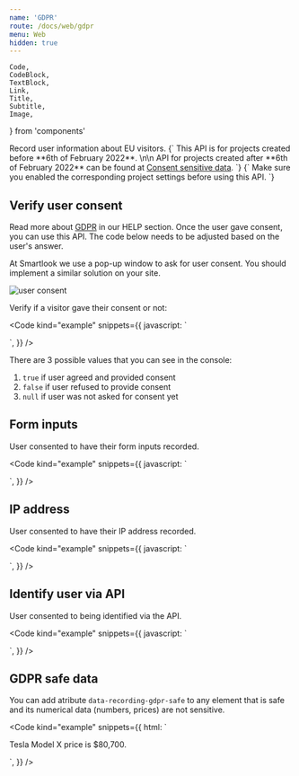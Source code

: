 ```yaml
---
name: 'GDPR'
route: /docs/web/gdpr
menu: Web
hidden: true
---
```


	Code,
	CodeBlock,
	TextBlock,
	Link,
	Title,
	Subtitle,
	Image,
} from 'components'


<Title>GDPR</Title>
<Subtitle>Record user information about EU visitors.</Subtitle>

<TextBlock kind="important">
	{`
  This API is for projects created before **6th of February 2022**.
  \n\n
  API for projects created after **6th of February 2022** can be found at <a href="https://docs.smartlook.com/docs/web/consent-sensitive-data" target="_blank" rel="noopener noreferrer">Consent sensitive data</a>.
`}
</TextBlock>

<TextBlock kind="important">
	{`
Make sure you enabled the corresponding project settings before using this API.
`}
</TextBlock>

## Verify user consent

Read more about [GDPR](https://www.smartlook.com/help/gdpr/) in our HELP section. Once the user gave consent, you can use this API. The code below needs to be adjusted based on the user's answer.

At Smartlook we use a pop-up window to ask for user consent. You should implement a similar solution on your site.

<Image src={gdpr_consent_img} alt="user consent" />

Verify if a visitor gave their consent or not:

<Code
	kind="example"
	snippets={{
		javascript: `
<script>
  smartlook(function() {
    console.log(smartlook.consent.api)
    console.log(smartlook.consent.forms)
    console.log(smartlook.consent.ip)
  });
</script>
`,
	}}
/>

There are 3 possible values that you can see in the console:

1. `true` if user agreed and provided consent
2. `false` if user refused to provide consent
3. `null` if user was not asked for consent yet

## Form inputs

User consented to have their form inputs recorded.

<Code
	kind="example"
	snippets={{
		javascript: `
<script>
  // in this variable inser your consent
  var consentText = 'Here goes consent text from your website.';\n
  // choose only one variable
  var clientDecision = true; // if user agreed and provided consent
  var clientDecision = false; // if user refused to provide consent\n
  smartlook('consentForms', clientDecision ? consentText : false);
</script>
`,
	}}
/>

## IP address

User consented to have their IP address recorded.

<Code
	kind="example"
	snippets={{
		javascript: `
<script>
  // in this variable inser your consent
  var consentText = 'Here goes consent text from your website.';\n
  // choose only one variable
  var clientDecision = true; // if user agreed and provided consent
  var clientDecision = false; // if user refused to provide consent\n
  smartlook('consentIP', clientDecision ? consentText : false);
</script>
`,
	}}
/>

## Identify user via API

User consented to being identified via the API.

<Code
	kind="example"
	snippets={{
		javascript: `
<script>
  // in this variable inser your consent
  var consentText = 'Here goes consent text from your website.';\n
  // choose only one variable
  var clientDecision = true; // if user agreed and provided consent
  var clientDecision = false; // if user refused to provide consent\n
  smartlook('consentAPI', clientDecision ? consentText : false);
</script>
`,
	}}
/>

## GDPR safe data

You can add atribute `data-recording-gdpr-safe` to any element that is safe and its numerical data (numbers, prices) are not sensitive.

<Code
	kind="example"
	snippets={{
		html: `
<p data-recording-gdpr-safe>
  Tesla Model X price is $80,700.
</p>
`,
	}}
/>
